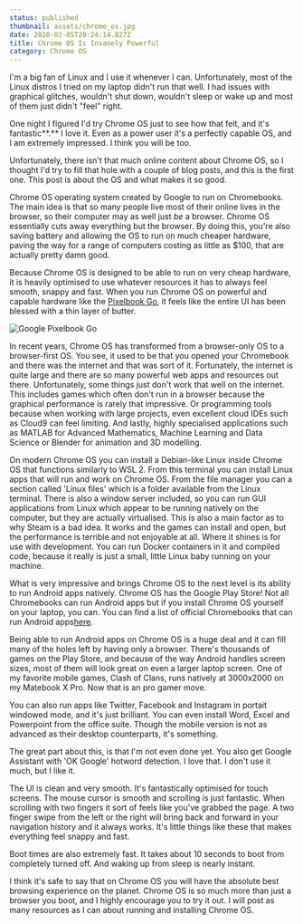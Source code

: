 ```yaml
---
status: published
thumbnail: assets/chrome_os.jpg
date: 2020-02-05T20:24:14.827Z
title: Chrome OS Is Insanely Powerful
category: Chrome OS
---
```

I'm a big fan of Linux and I use it whenever I can. Unfortunately, most of the Linux distros I tried on my laptop didn't run that well. I had issues with graphical glitches, wouldn't shut down, wouldn't sleep or wake up and most of them just didn't "feel" right.

One night I figured I'd try Chrome OS just to see how that felt, and it's fantastic**.** I love it. Even as a power user it's a perfectly capable OS, and I am extremely impressed. I think you will be too.

Unfortunately, there isn't that much online content about Chrome OS, so I thought I'd try to fill that hole with a couple of blog posts, and this is the first one. This post is about the OS and what makes it so good.

Chrome OS operating system created by Google to run on Chromebooks. The main idea is that so many people live most of their online lives in the browser, so their computer may as well just *be* a browser. Chrome OS essentially cuts away everything but the browser. By doing this, you're also saving battery and allowing the OS to run on much cheaper hardware, paving the way for a range of computers costing as little as $100, that are actually pretty damn good.

Because Chrome OS is designed to be able to run on very cheap hardware, it is heavily optimised to use whatever resources it has to always feel smooth, snappy and fast. When you run Chrome OS on powerful and capable hardware like the [Pixelbook Go](https://store.google.com/gb/product/pixelbook_go), it feels like the entire UI has been blessed with a thin layer of butter.

![](assets/unnamed.jpg "Google Pixelbook Go")

In recent years, Chrome OS has transformed from a browser-only OS to a browser-first OS. You see, it used to be that you opened your Chromebook and there was the internet and that was sort of it. Fortunately, the internet is quite large and there are so many powerful web apps and resources out there. Unfortunately, some things just don't work that well on the internet. This includes games which often don't run in a browser because the graphical performance is rarely that impressive. Or programming tools because when working with large projects, even excellent cloud IDEs such as Cloud9 can feel limiting. And lastly, highly specialised applications such as MATLAB for Advanced Mathematics, Machine Learning and Data Science or Blender for animation and 3D modelling.

On modern Chrome OS you can install a Debian-like Linux inside Chrome OS that functions similarly to WSL 2. From this terminal you can install Linux apps that will run and work on Chrome OS. From the file manager you can a section called 'Linux files' which is a folder available from the Linux terminal. There is also a window server included, so you can run GUI applications from Linux which appear to be running natively on the computer, but they are actually virtualised. This is also a main factor as to why Steam is a bad idea. It works and the games can install and open, but the performance is terrible and not enjoyable at all. Where it shines is for use with development. You can run Docker containers in it and compiled code, because it really is just a small, little Linux baby running on your machine.

What is very impressive and brings Chrome OS to the next level is its ability to run Android apps natively. Chrome OS has the Google Play Store! Not all Chromebooks can run Android apps but if you install Chrome OS yourself on your laptop, you can. You can find a list of official Chromebooks that can run Android apps[here](https://sites.google.com/a/chromium.org/dev/chromium-os/chrome-os-systems-supporting-android-apps).

Being able to run Android apps on Chrome OS is a huge deal and it can fill many of the holes left by having only a browser. There's thousands of games on the Play Store, and because of the way Android handles screen sizes, most of them will look great on even a larger laptop screen. One of my favorite mobile games, Clash of Clans, runs natively at 3000x2000 on my Matebook X Pro. Now that is an pro gamer move.

You can also run apps like Twitter, Facebook and Instagram in portait windowed mode, and it's just brilliant. You can even install Word, Excel and Powerpoint from the office suite. Though the mobile version is not as advanced as their desktop counterparts, it's something.

The great part about this, is that I'm not even done yet. You also get Google Assistant with 'OK Google' hotword detection. I love that. I don't use it much, but I like it.

The UI is clean and very smooth. It's fantastically optimised for touch screens. The mouse cursor is smooth and scrolling is just fantastic. When scrolling with two fingers it sort of feels like you've grabbed the page. A two finger swipe from the left or the right will bring back and forward in your navigation history and it always works. It's little things like these that makes everything feel snappy and fast.

Boot times are also extremely fast. It takes about 10 seconds to boot from completely turned off. And waking up from sleep is nearly instant.

I think it's safe to say that on Chrome OS you will have the absolute best browsing experience on the planet. Chrome OS is so much more than just a browser you boot, and I highly encourage you to try it out. I will post as many resources as I can about running and installing Chrome OS.
